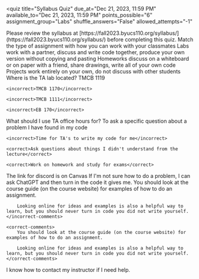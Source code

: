 <quiz
    title="Syllabus Quiz"
    due_at="Dec 21, 2023, 11:59 PM"
    available_to="Dec 21, 2023, 11:59 PM"
    points_possible="6"
    assignment_group="Labs"
    shuffle_answers="False"
    allowed_attempts="-1"
>

<description>
    Please review the syllabus at [https://fall2023.byucs110.org/syllabus/](https://fall2023.byucs110.org/syllabus/) before completing this quiz.
</description>


<question type="matching">
    Match the type of assignment with how you can work with your classmates
    <pair>
        <left>Labs</left>
        <right>work with a partner, discuss and write code together, produce your own version without copying and pasting</right>
    </pair>
    <pair>
        <left>Homeworks</left>
        <right>discuss on a whiteboard or on paper with a friend, share drawings, write all of your own code</right>
    </pair>
    <pair>
        <left>Projects</left>
        <right>work entirely on your own, do not discuss with other students</right>
    </pair>
</question>

<question type="multiple-choice">
    Where is the TA lab located?
    <correct>TMCB 1119</correct>

    <incorrect>TMCB 1170</incorrect>

    <incorrect>TMCB 1111</incorrect>

    <incorrect>EB 170</incorrect>
</question>

<question type="multiple-answers">
    What should I use TA office hours for?
    <correct>To ask a specific question about a problem I have found in my code</correct>

    <incorrect>Time for TA's to write my code for me</incorrect>

    <correct>Ask questions about things I didn't understand from the lecture</correct>

    <correct>Work on homework and study for exams</correct>
</question>

<question type="true-false">
    <correct>The link for discord is on Canvas</correct>
</question>

<question type="true-false">
    <incorrect>
        If I'm not sure how to do a problem, I can ask ChatGPT and then turn in the code it gives me.
    </incorrect>
    <incorrect-comments>
        You should look at the course guide (on the course website) for examples of how to do an assignment.

        Looking online for ideas and examples is also a helpful way to learn, but you should never turn in code you did not write yourself.
    </incorrect-comments>

    <correct-comments>
        You should look at the course guide (on the course website) for examples of how to do an assignment.

        Looking online for ideas and examples is also a helpful way to learn, but you should never turn in code you did not write yourself.
    </correct-comments>
</question>

<question type="true-false">
    <correct>I know how to contact my instructor if I need help.</correct>
</question>

</quiz>


